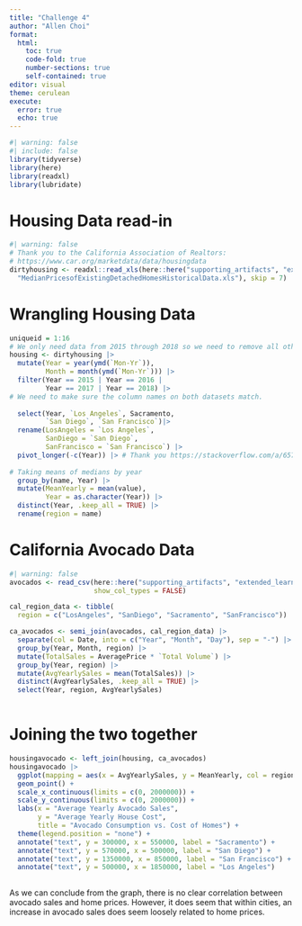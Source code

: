 ```yaml
---
title: "Challenge 4"
author: "Allen Choi"
format:
  html:
    toc: true
    code-fold: true
    number-sections: true
    self-contained: true
editor: visual
theme: cerulean
execute:
  error: true
  echo: true
---
```


```r
#| warning: false
#| include: false
library(tidyverse)
library(here)
library(readxl)
library(lubridate)
```

# Housing Data read-in

```r
#| warning: false
# Thank you to the California Association of Realtors:
# https://www.car.org/marketdata/data/housingdata
dirtyhousing <- readxl::read_xls(here::here("supporting_artifacts", "extended_learning", "Data",
  "MedianPricesofExistingDetachedHomesHistoricalData.xls"), skip = 7)
```

# Wrangling Housing Data

```r
uniqueid = 1:16
# We only need data from 2015 through 2018 so we need to remove all other data.
housing <- dirtyhousing |> 
  mutate(Year = year(ymd(`Mon-Yr`)),
         Month = month(ymd(`Mon-Yr`))) |> 
  filter(Year == 2015 | Year == 2016 | 
         Year == 2017 | Year == 2018) |> 
# We need to make sure the column names on both datasets match.
  
  select(Year, `Los Angeles`, Sacramento, 
         `San Diego`, `San Francisco`)|> 
  rename(LosAngeles = `Los Angeles`,
         SanDiego = `San Diego`,
         SanFrancisco = `San Francisco`) |> 
  pivot_longer(-c(Year)) |> # Thank you https://stackoverflow.com/a/65704983
  
# Taking means of medians by year
  group_by(name, Year) |> 
  mutate(MeanYearly = mean(value),
         Year = as.character(Year)) |> 
  distinct(Year, .keep_all = TRUE) |> 
  rename(region = name)

```

# California Avocado Data

```r
#| warning: false
avocados <- read_csv(here::here("supporting_artifacts", "extended_learning", "Data", "avocado.csv"), 
                     show_col_types = FALSE)

cal_region_data <- tibble(
  region = c("LosAngeles", "SanDiego", "Sacramento", "SanFrancisco"))

ca_avocados <- semi_join(avocados, cal_region_data) |>
  separate(col = Date, into = c("Year", "Month", "Day"), sep = "-") |> 
  group_by(Year, Month, region) |> 
  mutate(TotalSales = AveragePrice * `Total Volume`) |> 
  group_by(Year, region) |> 
  mutate(AvgYearlySales = mean(TotalSales)) |> 
  distinct(AvgYearlySales, .keep_all = TRUE) |> 
  select(Year, region, AvgYearlySales)
  

```

# Joining the two together

```r
housingavocado <- left_join(housing, ca_avocados)
housingavocado |> 
  ggplot(mapping = aes(x = AvgYearlySales, y = MeanYearly, col = region)) +
  geom_point() +
  scale_x_continuous(limits = c(0, 2000000)) +
  scale_y_continuous(limits = c(0, 2000000)) +
  labs(x = "Average Yearly Avocado Sales",
       y = "Average Yearly House Cost",
       title = "Avocado Consumption vs. Cost of Homes") +
  theme(legend.position = "none") +
  annotate("text", y = 300000, x = 550000, label = "Sacramento") +
  annotate("text", y = 570000, x = 500000, label = "San Diego") +
  annotate("text", y = 1350000, x = 850000, label = "San Francisco") +
  annotate("text", y = 500000, x = 1850000, label = "Los Angeles") 
  
```

As we can conclude from the graph, there is no clear correlation between avocado sales and home prices. However, it does seem that within cities, an increase in avocado sales does seem loosely related to home prices.
